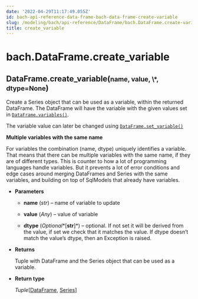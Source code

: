 ```yaml
---
date: '2022-04-29T11:17:49.055Z'
id: bach-api-reference-data-frame-bach-data-frame-create-variable
slug: /modeling/bach/api-reference/DataFrame/bach.DataFrame.create-variable/
title: create_variable
---
```


# bach.DataFrame.create_variable

<div class="method">
<h2 class="signature-class"><span class="additional-name">DataFrame.</span><span class="name">create_variable(</span><small class="parameter-list"><span class="parameter" id="name">name</span>, <span class="parameter" id="value">value</span>, <span class="parameter" id="*">\*</span>, <span class="parameter" id="dtype">dtype=None</span></small>)</h2>


<div class="content">

Create a Series object that can be used as a variable, within the returned DataFrame. The
DataFrame will have the variable with the given values set in [`DataFrame.variables()`](/docs/modeling/bach/api-reference/DataFrame/bach.DataFrame.variables/#bach.DataFrame.variables).

The variable value can later be changed using [`DataFrame.set_variable()`](/docs/modeling/bach/api-reference/DataFrame/bach.DataFrame.set-variable/#bach.DataFrame.set-variable)

**Multiple variables with the same name**

For variables the combination (name, dtype) uniquely identifies a variable. That means that there
can be multiple variables with the same name, if they are of different types. This is counter to
how a lot of programming languages handle variables. But it prevents a lot of error conditions and
edge cases around merging DataFrames and Series with the same variables, and building on top of
SqlModels that already have variables.


* **Parameters**

    
    * **name** (*str*) – name of variable to update


    * **value** (*Any*) – value of variable


    * **dtype** (*Optional**[**str**]*) – optional. If not set it will be derived from the value, if set we check that it
    matches the value. If dtype doesn’t match the value’s dtype, then an Exception is raised.



* **Returns**

    Tuple with DataFrame and the Series object that can be used as a variable.



* **Return type**

    *Tuple*[[DataFrame](/docs/modeling/bach/api-reference/DataFrame/bach.DataFrame/#bach.DataFrame), [Series](/docs/modeling/bach/api-reference/Series/bach.Series/#bach.Series)]



</div>

</div>
